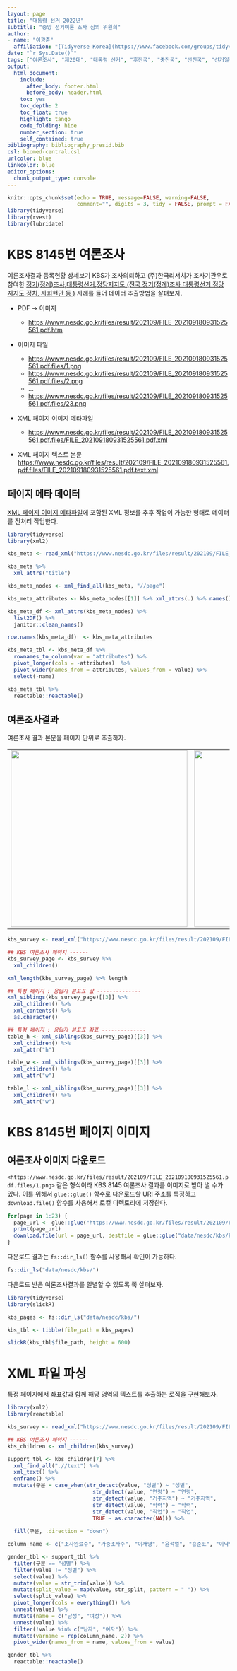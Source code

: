 ```yaml
---
layout: page
title: "대통령 선거 2022년"
subtitle: "중앙 선거여론 조사 심의 위원회"
author:
- name: "이광춘"
  affiliation: "[Tidyverse Korea](https://www.facebook.com/groups/tidyverse/)"
date: "`r Sys.Date()`"
tags: ["여론조사", "제20대", "대통령 선거", "후진국", "중진국", "선진국", "선거일정", "경선", "선거통계", "중앙선거여론조사"]
output:
  html_document: 
    include:
      after_body: footer.html
      before_body: header.html
    toc: yes
    toc_depth: 2
    toc_float: true
    highlight: tango
    code_folding: hide
    number_section: true
    self_contained: true
bibliography: bibliography_presid.bib
csl: biomed-central.csl
urlcolor: blue
linkcolor: blue
editor_options: 
  chunk_output_type: console
---
```


```r
knitr::opts_chunk$set(echo = TRUE, message=FALSE, warning=FALSE,
                      comment="", digits = 3, tidy = FALSE, prompt = FALSE, fig.align = 'center')
library(tidyverse)
library(rvest)
library(lubridate)
```

# KBS 8145번 여론조사 {#kbs-survey-8145}

여론조사결과 등록현황 상세보기 KBS가 조사의뢰하고 (주)한국리서치가 조사기관우로 참여한 [정기(정례)조사,대통령선거,정당지지도 (전국 정기(정례)조사 대통령선거 정당지지도 정치, 사회현안 등 )](https://www.nesdc.go.kr/portal/bbs/B0000005/view.do?nttId=9005) 사례를 들어 데이터 추출방법을 살펴보자.

-   PDF → 이미지

    -   <https://www.nesdc.go.kr/files/result/202109/FILE_202109180931525561.pdf.htm>

-   이미지 파일

    -   <https://www.nesdc.go.kr/files/result/202109/FILE_202109180931525561.pdf.files/1.png>
    -   <https://www.nesdc.go.kr/files/result/202109/FILE_202109180931525561.pdf.files/2.png>
    -   ...
    -   <https://www.nesdc.go.kr/files/result/202109/FILE_202109180931525561.pdf.files/23.png>

-   XML 페이지 이미지 메타파일

    -   <https://www.nesdc.go.kr/files/result/202109/FILE_202109180931525561.pdf.files/FILE_202109180931525561.pdf.xml>

-   XML 페이지 텍스트 본문 <https://www.nesdc.go.kr/files/result/202109/FILE_202109180931525561.pdf.files/FILE_202109180931525561.pdf.text.xml>

## 페이지 메타 데이터 {#kbs-survey-8145-meta}

[XML 페이지 이미지 메타파일](https://www.nesdc.go.kr/files/result/202109/FILE_202109180931525561.pdf.files/FILE_202109180931525561.pdf.xml)에 포함된 XML 정보를 추후 작업이 가능한 형태로 데이터를 전처리 작업한다.

```r
library(tidyverse)
library(xml2)

kbs_meta <- read_xml("https://www.nesdc.go.kr/files/result/202109/FILE_202109180931525561.pdf.files/FILE_202109180931525561.pdf.xml")

kbs_meta %>% 
  xml_attrs("title")

kbs_meta_nodes <- xml_find_all(kbs_meta, "//page")

kbs_meta_attributes <- kbs_meta_nodes[[1]] %>% xml_attrs(.) %>% names()

kbs_meta_df <- xml_attrs(kbs_meta_nodes) %>% 
  list2DF() %>% 
  janitor::clean_names() 

row.names(kbs_meta_df)  <- kbs_meta_attributes

kbs_meta_tbl <- kbs_meta_df %>% 
  rownames_to_column(var = "attributes") %>% 
  pivot_longer(cols = -attributes)  %>% 
  pivot_wider(names_from = attributes, values_from = value) %>% 
  select(-name)

kbs_meta_tbl %>% 
  reactable::reactable()
```

## 여론조사결과 {#kbs-survey-8145-main}

여론조사 결과 본문을 페이지 단위로 추출하자.

+-------------------------------------+--------------------------------------------+
| ![](fig/kbs_table.png){width="400"} | ![](fig/kbs_xml.png){width="400"}          |
+-------------------------------------+--------------------------------------------+

```r

kbs_survey <- read_xml("https://www.nesdc.go.kr/files/result/202109/FILE_202109180931525561.pdf.files/FILE_202109180931525561.pdf.text.xml")

## KBS 여론조사 페이지 ------
kbs_survey_page <- kbs_survey %>% 
  xml_children()

xml_length(kbs_survey_page) %>% length

## 특정 페이지 : 응답자 분포표 값 --------------
xml_siblings(kbs_survey_page)[[3]] %>% 
  xml_children() %>% 
  xml_contents() %>% 
  as.character()

## 특정 페이지 : 응답자 분포표 좌표 --------------
table_h <- xml_siblings(kbs_survey_page)[[3]] %>% 
  xml_children() %>% 
  xml_attr("h")

table_w <- xml_siblings(kbs_survey_page)[[3]] %>% 
  xml_children() %>% 
  xml_attr("w")

table_l <- xml_siblings(kbs_survey_page)[[3]] %>% 
  xml_children() %>% 
  xml_attr("w")


```


# KBS 8145번 페이지 이미지 {#kbs-survey-8145-page}

## 여론조사 이미지 다운로드 {#kbs-survey-8145-page-download}

`<https://www.nesdc.go.kr/files/result/202109/FILE_202109180931525561.pdf.files/1.png>` 같은 형식이라 KBS 8145 여론조사 결과를 이미지로 받아 낼 수가 있다. 이를 위해서 `glue::glue()` 함수로 다운로드할 URI 주소를 특정하고 `download.file()` 함수를 사용해서 로컬 디렉토리에 저장한다.

```r

for(page in 1:23) {
  page_url <- glue::glue("https://www.nesdc.go.kr/files/result/202109/FILE_202109180931525561.pdf.files/{page}.png")
  print(page_url)
  download.file(url = page_url, destfile = glue::glue("data/nesdc/kbs/kbs_{page}.png"), mode = 'wb')
}

```

다운로드 결과는 `fs::dir_ls()` 함수를 사용해서 확인이 가능하다.

```r
fs::dir_ls("data/nesdc/kbs/")
```

다운로드 받은 여론조사결과를 일별할 수 있도록 쭉 살펴보자.

```r
library(tidyverse)
library(slickR)

kbs_pages <- fs::dir_ls("data/nesdc/kbs/")

kbs_tbl <- tibble(file_path = kbs_pages)

slickR(kbs_tbl$file_path, height = 600)
```

# XML 파일 파싱 {#kbs-xml-parsing}

특정 페이지에서 좌표값과 함께 해당 영역의 텍스트를 추출하는 로직을 구현해보자.

```r
library(xml2)
library(reactable)

kbs_survey <- read_xml("https://www.nesdc.go.kr/files/result/202109/FILE_202109180931525561.pdf.files/FILE_202109180931525561.pdf.text.xml")

## KBS 여론조사 페이지 ------
kbs_children <- xml_children(kbs_survey)

support_tbl <- kbs_children[7] %>% 
  xml_find_all(".//text") %>% 
  xml_text() %>% 
  enframe() %>% 
  mutate(구분 = case_when(str_detect(value, "성별") ~ "성별",
                           str_detect(value, "연령") ~ "연령",
                           str_detect(value, "거주지역") ~ "거주지역",
                           str_detect(value, "학력") ~ "학력",
                           str_detect(value, "직업") ~ "직업",
                           TRUE ~ as.character(NA))) %>% 
  
  fill(구분, .direction = "down")

column_name <- c("조사완료수", "가중조사수", "이재명", "윤석열", "홍준표", "이낙연", "유승민", "안철수", "추미애", "심상정", "최재형", "원희룡", "황교안", "김동연", "하태경", "김두관", "이정미", "그외", "없다", "모름", "계")

gender_tbl <- support_tbl %>% 
  filter(구분 == "성별") %>% 
  filter(value != "성별") %>% 
  select(value) %>% 
  mutate(value = str_trim(value)) %>% 
  mutate(split_value = map(value, str_split, pattern = " ")) %>% 
  select(split_value) %>% 
  pivot_longer(cols = everything()) %>% 
  unnest(value) %>% 
  mutate(name = c("남성", "여성")) %>% 
  unnest(value) %>% 
  filter(!value %in% c("남자", "여자")) %>% 
  mutate(varname = rep(column_name, 2)) %>% 
  pivot_wider(names_from = name, values_from = value)

gender_tbl %>% 
  reactable::reactable()

```

